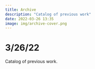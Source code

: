 ```yaml
---
title: Archive
description: "Catalog of previous work"
date: 2022-03-26 13:35
image: img/archive-cover.png
---
```


# 3/26/22

Catalog of previous work.
